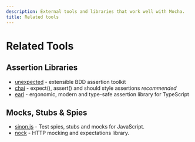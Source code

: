 ```yaml
---
description: External tools and libraries that work well with Mocha.
title: Related tools
---
```


# Related Tools

## Assertion Libraries

 - [unexpected](https://unexpectedjs.github.io/) - extensible BDD assertion toolkit
 - [chai](http://chaijs.com/) - expect(), assert() and should style assertions *recommended*
 - [earl](https://earl.fun/) - ergonomic, modern and type-safe assertion library for TypeScript

## Mocks, Stubs & Spies

 - [sinon.js](https://sinonjs.org/) - Test spies, stubs and mocks for JavaScript.
 - [nock](https://github.com/nock/nock) - HTTP mocking and expectations library.
